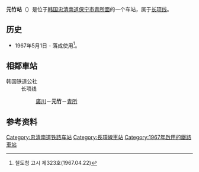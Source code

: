 {{朝鮮半島車站資訊
|公司色 = #0066b3
|文字色 = 
|站名 = 元竹站<br />{{lang|en|Wonjuk}}
|圖片 = 
|pxl = 
|圖片說明 =
|前一站 = [[广川站|广川]]
|前一站距離 = 4.1
|後一站距離 = 3.7
|後一站 = [[青所站|青所]]
|諺文 = 원죽역
|朝鮮漢字 = 元竹驛
|文觀部式 =Wonjuk-yeok 
|馬-賴式 =
|副站名 = 
|車站編號 = 
|停站路線數 = 
|所屬公司 = [[韩国铁道公社|韩国铁道公社]]
|所屬路線 = [[长项线|长项线]]
|距離 = 71.3
|起點站 = [[天安站|天安]]
|所在地 =[[忠清南道|忠清南道]][[保宁市|保宁市]][[青所面|青所面]]
|車站構造 = 地面车站
|月台配置 = 1面1线
|啟用年月日 =1967年5月1日 
|廢站年月日 = 
|上下車人次 = 
|統計年度 = 
|轉車 = 
|備註 = 
|全寬備註 = 
}}

'''元竹站'''（{{kor|諺=원죽역|漢=元竹驛|羅=Wonjuk yeok|f=y}}）是位于[[韩国|韩国]][[忠清南道|忠清南道]][[保宁市|保宁市]][[青所面|青所面]]的一个车站，属于[[长项线|长项线]]。

== 历史 ==
*1967年5月1日 - 落成使用<ref>철도청 고시 제323호(1967.04.22)</ref>。

== 相鄰車站 ==
;韩国铁道公社
:长项线
::[[廣川站|廣川]]－'''元竹'''－[[青所站|青所]]

== 参考资料 ==
{{reflist}}

{{长项线}}

[[Category:忠清南道铁路车站|Category:忠清南道铁路车站]]
[[Category:長項線車站|Category:長項線車站]]
[[Category:1967年啟用的鐵路車站|Category:1967年啟用的鐵路車站]]